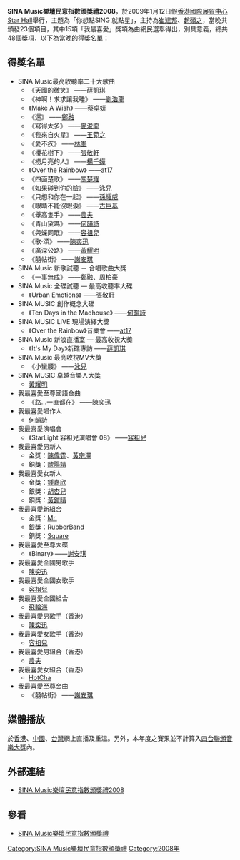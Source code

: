 '''SINA Music樂壇民意指數頒獎禮2008'''，於2009年1月12日假[[香港國際展貿中心|香港國際展貿中心]][[EMax#匯星|Star Hall]]舉行，主題為「你想點SING 就點星」，主持為[[崔建邦|崔建邦]]、[[趙碩之|趙碩之]]，當晚共頒發23個項目，其中15項「我最喜愛」獎項為由網民選舉得出，別具意義，總共48個獎項，以下為當晚的得獎名單：

== 得獎名單 ==
* SINA Music最高收聽率二十大歌曲
** 《天國的微笑》 ——[[薛凱琪|薛凱琪]]
** 《神啊！求求讓我睡》 ——[[劉浩龍|劉浩龍]]
** 《Make A Wish》 ——[[蔡卓妍|蔡卓妍]]
** 《還》 ——[[鄭融|鄭融]]
** 《寫得太多》 ——[[麥浚龍|麥浚龍]]
** 《我來自火星》 ——[[王菀之|王菀之]]
** 《愛不疚》 ——[[林峯|林峯]]
** 《櫻花樹下》 ——[[張敬軒|張敬軒]]
** 《撈月亮的人》 ——[[楊千嬅|楊千嬅]]
** 《Over the Rainbow》 ——[[at17|at17]]
** 《四面楚歌》 ——[[關楚耀|關楚耀]]
** 《如果碰到你的臉》 ——[[泳兒|泳兒]]
** 《只想和你在一起》 ——[[孫耀威|孫耀威]]
** 《眼睛不能沒眼淚》 ——[[古巨基|古巨基]]
** 《舉高隻手》 ——[[農夫|農夫]]
** 《青山黛瑪》 ——[[何韻詩|何韻詩]]
** 《與蝶同眠》 ——[[容祖兒|容祖兒]]
** 《歌·頌》 ——[[陳奕迅|陳奕迅]]
** 《廣深公路》 ——[[黃耀明|黃耀明]]
** 《囍帖街》 ——[[謝安琪|謝安琪]]
* SINA Music 新歌試聽 － 合唱歌曲大獎
** 《一事無成》 ——[[鄭融|鄭融]]、[[周柏豪|周柏豪]]
* SINA Music 全碟試聽 — 最高收聽率大碟
** 《Urban Emotions》 ——[[張敬軒|張敬軒]]
* SINA MUSIC 創作概念大碟
** 《Ten Days in the Madhouse》 ——[[何韻詩|何韻詩]]
* SINA MUSIC LIVE 現場演繹大獎
** 《Over the Rainbow》音樂會 ——[[at17|at17]]
* SINA Music 新浪直播室 — 最高收視大獎
** 《It's My Day》新碟專訪 ——[[薛凱琪|薛凱琪]]
* SINA Music 最高收視MV大獎
** 《小蠻腰》 ——[[泳兒|泳兒]]
* SINA MUSIC 卓越音樂人大獎
** [[黃耀明|黃耀明]]
* 我最喜愛至尊國語金曲
** 《路…一直都在》 ——[[陳奕迅|陳奕迅]]
* 我最喜愛唱作人
** [[何韻詩|何韻詩]]
* 我最喜愛演唱會
** 《StarLight 容祖兒演唱會 08》 ——[[容祖兒|容祖兒]]
* 我最喜愛男新人
** 金獎：[[陳偉霆|陳偉霆]]、[[黃宗澤|黃宗澤]]
** 銅獎：[[歐陽靖_(香港)|歐陽靖]]
* 我最喜愛女新人
** 金獎：[[鍾嘉欣|鍾嘉欣]]
** 銀獎：[[胡杏兒|胡杏兒]]
** 銅獎：[[黃鎧晴|黃鎧晴]]
* 我最喜愛新組合
** 金獎：[[Mr.|Mr.]]
** 銀獎：[[RubberBand|RubberBand]]
** 銅獎：[[Square_(組合)|Square]]
* 我最喜愛至尊大碟
** 《Binary》 ——[[謝安琪|謝安琪]]
* 我最喜愛全國男歌手
** [[陳奕迅|陳奕迅]]
* 我最喜愛全國女歌手
** [[容祖兒|容祖兒]]
* 我最喜愛全國組合
** [[飛輪海|飛輪海]]
* 我最喜愛男歌手（香港）
** [[陳奕迅|陳奕迅]]
* 我最喜愛女歌手（香港）
** [[容祖兒|容祖兒]]
* 我最喜愛男組合（香港）
** [[農夫|農夫]]
* 我最喜愛女組合（香港）
** [[HotCha|HotCha]]
* 我最喜愛至尊金曲
** 《囍帖街》 ——[[謝安琪|謝安琪]]

== 媒體播放 ==
於[[香港|香港]]、[[中國|中國]]、[[台灣|台灣]]網上直播及重溫。另外，本年度之賽果並不計算入[[四台聯頒音樂大獎|四台聯頒音樂大獎]]內。

== 外部連結 ==
* [https://web.archive.org/web/20090115010755/http://music.sina.com.hk/cgi-bin/event08/musicawards/live.cgi SINA Music樂壇民意指數頒獎禮2008]

== 參看 ==
* [[SINA_Music樂壇民意指數頒獎禮|SINA Music樂壇民意指數頒獎禮]]
{{SINA Music樂壇民意指數頒獎禮}}
{{香港音乐颁奖典礼}}

[[Category:SINA_Music樂壇民意指數頒獎禮|Category:SINA Music樂壇民意指數頒獎禮]]
[[Category:2008年|Category:2008年]]
